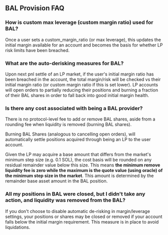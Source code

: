 ## BAL Provision FAQ

### How is custom max leverage (custom margin ratio) used for BAL?

Once a user sets a custom_margin_ratio (or max leverage), this updates the initial margin available for an account and becomes the basis for whether LP risk limits have been breached.

### What are the auto-derisking measures for BAL?

Upon next pnl settle of an LP market, if the user's initial margin ratio has been breached in the account, the total margin/risk will be checked vs their initial margin ratio (or custom margin ratio if this is set lower). LP accounts will open orders to partially reducing their positions and burning a fraction of their BAL shares in order to fall back into good initial margin health.

### Is there any cost associated with being a BAL provider?

There is no protocol-level fee to add or remove BAL shares, aside from a rounding fee when liquidity is removed (burning BAL shares).

Burning BAL Shares (analogous to cancelling open orders), will automatically settle positions acquired through being an LP to the user account.

Given the LP may acquire a base amount that differs from the market's minimum step size (e.g. 0.1 SOL), the cost basis will be rounded on any residual remainder value below this size. This means **the minimum remove liquidity fee is zero while the maximum is the quote value (using oracle) of the minimum step size in the market**. This amount is determined by the remainder base asset amount in the BAL position.

### All my positions in BAL were closed, but I didn't take any action, and liquidity was removed from the BAL?

If you don't choose to disable automatic de-risking in margin/leverage settings, your positions or shares may be closed or removed if your account falls below the initial margin requirement. This measure is in place to avoid liquidations.
